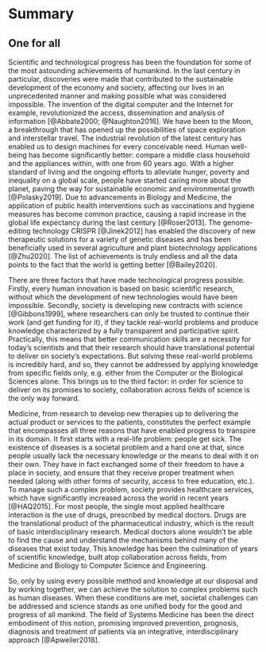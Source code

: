 \mainmatter

# Summary {-}

## One for all {-}

Scientific and technological progress has been the foundation for some of the most astounding achievements of humankind.
In the last century in particular, discoveries were made that contributed to the sustainable development of the economy and society, affecting our lives in an unprecedented manner and making possible what was considered impossible.
The invention of the digital computer and the Internet for example, revolutionized the access, dissemination and analysis of information [@Abbate2000; @Naughton2016].
We have been to the Moon, a breakthrough that has opened up the possibilities of space exploration and interstellar travel.
The industrial revolution of the latest century has enabled us to design machines for every conceivable need.
Human well-being has become significantly better: compare a middle class household and the appliances within, with one from 60 years ago.
With a higher standard of living and the ongoing efforts to alleviate hunger, poverty and inequality on a global scale, people have started caring more about the planet, paving the way for sustainable economic and environmental growth [@Polasky2019].
Due to advancements in Biology and Medicine, the application of public health interventions such as vaccinations and hygiene measures has become common practice, causing a rapid increase in the global life expectancy during the last century [@Roser2013].
The genome-editing technology CRISPR [@Jinek2012] has enabled the discovery of new therapeutic solutions for a variety of genetic diseases and has been beneficially used in several agriculture and plant biotechnology applications [@Zhu2020].
The list of achievements is truly endless and all the data points to the fact that the world is getting better [@Bailey2020].

There are three factors that have made technological progress possible.
Firstly, every human innovation is based on basic scientific research, without which the development of new technologies would have been impossible.
Secondly, society is developing new contracts with science [@Gibbons1999], where researchers can only be trusted to continue their work (and get funding for it), if they tackle real-world problems and produce knowledge characterized by a fully transparent and participative spirit.
Practically, this means that better communication skills are a necessity for today's scientists and that their research should have translational potential to deliver on society's expectations.
But solving these real-world problems is incredibly hard, and so, they cannot be addressed by applying knowledge from specific fields only, e.g. either from the Computer or the Biological Sciences alone.
This brings us to the third factor: in order for science to deliver on its promises to society, collaboration across fields of science is the only way forward.

Medicine, from research to develop new therapies up to delivering the actual product or services to the patients, constitutes the perfect example that encompasses all three reasons that have enabled progress to transpire in its domain.
It first starts with a real-life problem: people get sick.
The existence of diseases is a societal problem and a hard one at that, since people usually lack the necessary knowledge or the means to deal with it on their own.
They have in fact exchanged some of their freedom to have a place in society, and ensure that they receive proper treatment when needed (along with other forms of security, access to free education, etc.).
To manage such a complex problem, society provides healthcare services, which have significantly increased across the world in recent years [@HAQ2015].
For most people, the single most applied healthcare interaction is the use of drugs, prescribed by medical doctors.
Drugs are the translational product of the pharmaceutical industry, which is the result of basic interdisciplinary research.
Medical doctors alone wouldn't be able to find the cause and understand the mechanisms behind many of the diseases that exist today.
This knowledge has been the culmination of years of scientific knowledge, built atop collaboration across fields, from Medicine and Biology to Computer Science and Engineering.

So, only by using every possible method and knowledge at our disposal and by working together, we can achieve the solution to complex problems such as human diseases.
When these conditions are met, societal challenges can be addressed and science stands as one unified body for the good and progress of all mankind.
The field of Systems Medicine has been the direct embodiment of this notion, promising improved prevention, prognosis, diagnosis and treatment of patients via an integrative, interdisciplinary approach [@Apweiler2018].

\newpage
